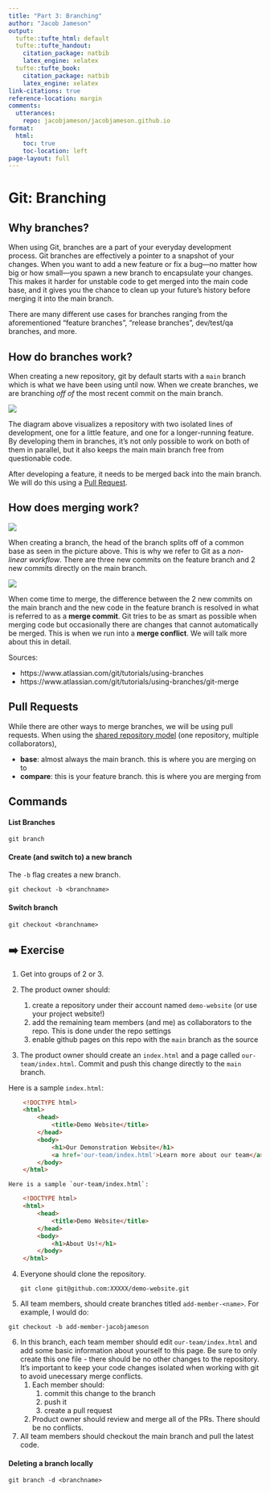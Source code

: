 ```yaml
---
title: "Part 3: Branching"
author: "Jacob Jameson"
output:
  tufte::tufte_html: default
  tufte::tufte_handout:
    citation_package: natbib
    latex_engine: xelatex
  tufte::tufte_book:
    citation_package: natbib
    latex_engine: xelatex
link-citations: true
reference-location: margin
comments:
  utterances:
    repo: jacobjameson/jacobjameson.github.io
format:
  html:
    toc: true
    toc-location: left
page-layout: full
---
```




# Git: Branching

## Why branches?

When using Git, branches are a part of your everyday development process. Git branches are effectively a pointer to a snapshot of your changes. When you want to add a new feature or fix a bug---no matter how big or how small---you spawn a new branch to encapsulate your changes. This makes it harder for unstable code to get merged into the main code base, and it gives you the chance to clean up your future's history before merging it into the main branch.

There are many different use cases for branches ranging from the aforementioned "feature branches", "release branches", dev/test/qa branches, and more.

## How do branches work?

When creating a new repository, git by default starts with a `main` branch which is what we have been using until now. When we create branches, we are branching *off of* the most recent commit on the main branch.

![](https://wac-cdn.atlassian.com/dam/jcr:746be214-eb99-462c-9319-04a4d2eeebfa/01.svg)

The diagram above visualizes a repository with two isolated lines of development, one for a little feature, and one for a longer-running feature. By developing them in branches, it's not only possible to work on both of them in parallel, but it also keeps the main main branch free from questionable code.

After developing a feature, it needs to be merged back into the main branch. We will do this using a [Pull Request](https://help.github.com/articles/about-pull-requests/).

## How does merging work?

![](https://wac-cdn.atlassian.com/dam/jcr:86eba9ec-9391-45ea-800a-948cec1f2ed7/Branch-2.png)

When creating a branch, the head of the branch splits off of a common base as seen in the picture above. This is why we refer to Git as a *non-linear workflow*. There are three new commits on the feature branch and 2 new commits directly on the main branch.

![](https://wac-cdn.atlassian.com/dam/jcr:83323200-3c57-4c29-9b7e-e67e98745427/Branch-1.png)

When come time to merge, the difference between the 2 new commits on the main branch and the new code in the feature branch is resolved in what is referred to as a **merge commit**. Git tries to be as smart as possible when merging code but occasionally there are changes that cannot automatically be merged. This is when we run into a **merge conflict**. We will talk more about this in detail.

Sources:

-   https://www.atlassian.com/git/tutorials/using-branches
-   https://www.atlassian.com/git/tutorials/using-branches/git-merge

## Pull Requests

While there are other ways to merge branches, we will be using pull requests. When using the [shared repository model](https://help.github.com/articles/about-collaborative-development-models/) (one repository, multiple collaborators),

-   **base**: almost always the main branch. this is where you are merging on to
-   **compare**: this is your feature branch. this is where you are merging from


## Commands

#### List Branches

    git branch

#### Create (and switch to) a new branch

The `-b` flag creates a new branch.

    git checkout -b <branchname>

#### Switch branch

    git checkout <branchname>
    
    
## ➡️ Exercise

1. Get into groups of 2 or 3.

2. The product owner should:
	1. create a repository under their account named `demo-website` (or use your project website!)
	2. add the remaining team members (and me) as collaborators to the repo. This is done under the repo settings
	3. enable github pages on this repo with the `main` branch as the source

3. The product owner should create an `index.html` and a page called `our-team/index.html`. Commit and push this change directly to the `main` branch. 

Here is a sample `index.html`:

```html
	<!DOCTYPE html>
	<html>
	    <head>
	        <title>Demo Website</title>
	    </head>
	    <body>
	        <h1>Our Demonstration Website</h1>
	        <a href='our-team/index.html'>Learn more about our team</a>
	    </body>
	</html>
```


	Here is a sample `our-team/index.html`:
	
```html
	<!DOCTYPE html>
	<html>
	    <head>
	        <title>Demo Website</title>
	    </head>
	    <body>
	        <h1>About Us!</h1>
	    </body>
	</html>
```

4. Everyone should clone the repository.

    ```
    git clone git@github.com:XXXXX/demo-website.git
    ```

5. All team members, should create branches titled `add-member-<name>`. For example, I would do:

  ```
  git checkout -b add-member-jacobjameson
  ```

6. In this branch, each team member should edit `our-team/index.html` and add some basic information about yourself to this page. Be sure to only create this one file - there should be no other changes to the repository. It's important to keep your code changes isolated when working with git to avoid unecessary merge conflicts.
	1. Each member should:
		1. commit this change to the branch
		2. push it
		3. create a pull request
	2. Product owner should review and merge all of the PRs. There should be no conflicts.


8. All team members should checkout the main branch and pull the latest code.

#### Deleting a branch locally

```
git branch -d <branchname>
```


